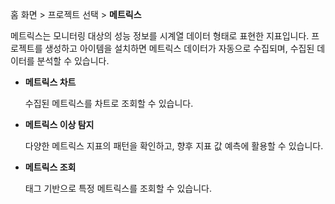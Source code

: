 홈 화면 > 프로젝트 선택 > **메트릭스**

메트릭스는 모니터링 대상의 성능 정보를 시계열 데이터 형태로 표현한 지표입니다.
프로젝트를 생성하고 아이템을 설치하면 메트릭스 데이터가 자동으로 수집되며, 수집된 데이터를 분석할 수 있습니다.

* **메트릭스 차트**

  수집된 메트릭스를 차트로 조회할 수 있습니다.

* **메트릭스 이상 탐지**

  다양한 메트릭스 지표의 패턴을 확인하고, 향후 지표 값 예측에 활용할 수 있습니다.

* **메트릭스 조회**

  태그 기반으로 특정 메트릭스를 조회할 수 있습니다.